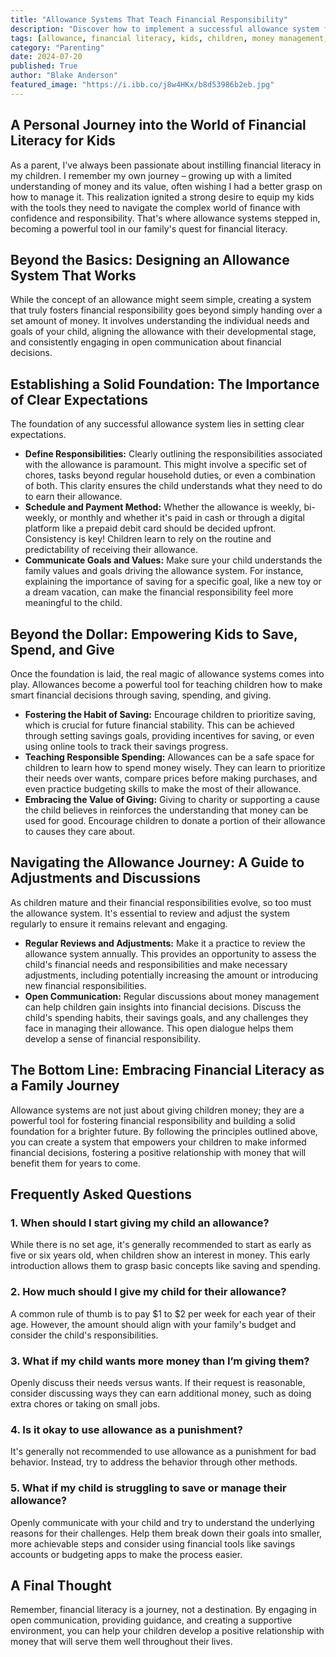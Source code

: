 ```yaml
---
title: "Allowance Systems That Teach Financial Responsibility"
description: "Discover how to implement a successful allowance system for your kids, fostering financial literacy and responsible money management. This guide covers setting clear expectations, teaching saving, spending, and giving, and adjusting the system as your child grows."
tags: [allowance, financial literacy, kids, children, money management, saving, spending, giving, parenting, financial responsibility, budgeting, family finance]
category: "Parenting"
date: 2024-07-20
published: True
author: "Blake Anderson"
featured_image: "https://i.ibb.co/j8w4HKx/b8d53986b2eb.jpg"
---
```



## A Personal Journey into the World of Financial Literacy for Kids

As a parent, I've always been passionate about instilling financial literacy in my children. I remember my own journey – growing up with a limited understanding of money and its value, often wishing I had a better grasp on how to manage it. This realization ignited a strong desire to equip my kids with the tools they need to navigate the complex world of finance with confidence and responsibility. That's where allowance systems stepped in, becoming a powerful tool in our family's quest for financial literacy. 

## Beyond the Basics: Designing an Allowance System That Works

While the concept of an allowance might seem simple, creating a system that truly fosters financial responsibility goes beyond simply handing over a set amount of money. It involves understanding the individual needs and goals of your child, aligning the allowance with their developmental stage, and consistently engaging in open communication about financial decisions. 

## Establishing a Solid Foundation: The Importance of Clear Expectations

The foundation of any successful allowance system lies in setting clear expectations. 

* **Define Responsibilities:** Clearly outlining the responsibilities associated with the allowance is paramount. This might involve a specific set of chores, tasks beyond regular household duties, or even a combination of both. This clarity ensures the child understands what they need to do to earn their allowance. 
* **Schedule and Payment Method:** Whether the allowance is weekly, bi-weekly, or monthly and whether it's paid in cash or through a digital platform like a prepaid debit card should be decided upfront. Consistency is key! Children learn to rely on the routine and predictability of receiving their allowance.
* **Communicate Goals and Values:** Make sure your child understands the family values and goals driving the allowance system. For instance, explaining the importance of saving for a specific goal, like a new toy or a dream vacation, can make the financial responsibility feel more meaningful to the child.

## Beyond the Dollar: Empowering Kids to Save, Spend, and Give

Once the foundation is laid, the real magic of allowance systems comes into play. Allowances become a powerful tool for teaching children how to make smart financial decisions through saving, spending, and giving. 

* **Fostering the Habit of Saving:** Encourage children to prioritize saving, which is crucial for future financial stability.  This can be achieved through setting savings goals, providing incentives for saving, or even using online tools to track their savings progress.
* **Teaching Responsible Spending:** Allowances can be a safe space for children to learn how to spend money wisely.  They can learn to prioritize their needs over wants, compare prices before making purchases, and even practice budgeting skills to make the most of their allowance.
* **Embracing the Value of Giving:**  Giving to charity or supporting a cause the child believes in reinforces the understanding that money can be used for good.  Encourage children to donate a portion of their allowance to causes they care about.

##  Navigating the Allowance Journey: A Guide to Adjustments and Discussions

As children mature and their financial responsibilities evolve, so too must the allowance system.  It's essential to review and adjust the system regularly to ensure it remains relevant and engaging. 

* **Regular Reviews and Adjustments:** Make it a practice to review the allowance system annually.  This provides an opportunity to assess the child's financial needs and responsibilities and make necessary adjustments, including potentially increasing the amount or introducing new financial responsibilities.
* **Open Communication:**  Regular discussions about money management can help children gain insights into financial decisions. Discuss the child's spending habits, their savings goals, and any challenges they face in managing their allowance. This open dialogue helps them develop a sense of financial responsibility.

##  The Bottom Line: Embracing Financial Literacy as a Family Journey

Allowance systems are not just about giving children money; they are a powerful tool for fostering financial responsibility and building a solid foundation for a brighter future.   By following the principles outlined above, you can create a system that empowers your children to make informed financial decisions, fostering a positive relationship with money that will benefit them for years to come.

##  Frequently Asked Questions

### 1. When should I start giving my child an allowance? 

While there is no set age, it's generally recommended to start as early as five or six years old, when children show an interest in money. This early introduction allows them to grasp basic concepts like saving and spending.  

### 2. How much should I give my child for their allowance?

A common rule of thumb is to pay $1 to $2 per week for each year of their age.  However, the amount should align with your family's budget and consider the child's responsibilities.

### 3.  What if my child wants more money than I’m giving them?

Openly discuss their needs versus wants. If their request is reasonable, consider discussing ways they can earn additional money, such as doing extra chores or taking on small jobs.

### 4.  Is it okay to use allowance as a punishment? 

It's generally not recommended to use allowance as a punishment for bad behavior.  Instead, try to address the behavior through other methods.

### 5. What if my child is struggling to save or manage their allowance?

Openly communicate with your child and try to understand the underlying reasons for their challenges.  Help them break down their goals into smaller, more achievable steps and consider using financial tools like savings accounts or budgeting apps to make the process easier.

##  A Final Thought

Remember, financial literacy is a journey, not a destination. By engaging in open communication, providing guidance, and creating a supportive environment, you can help your children develop a positive relationship with money that will serve them well throughout their lives. 